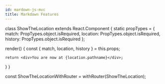```yaml
---
id: mardown-js-mvc
title: Markdown Features
---
```



class ShowTheLocation extends React.Component { static propTypes = { match: PropTypes.object.isRequired, location: PropTypes.object.isRequired, history: PropTypes.object.isRequired };

render() { const { match, location, history } = this.props;

    return <div>You are now at {location.pathname}</div>;

} }

const ShowTheLocationWithRouter = withRouter(ShowTheLocation);

